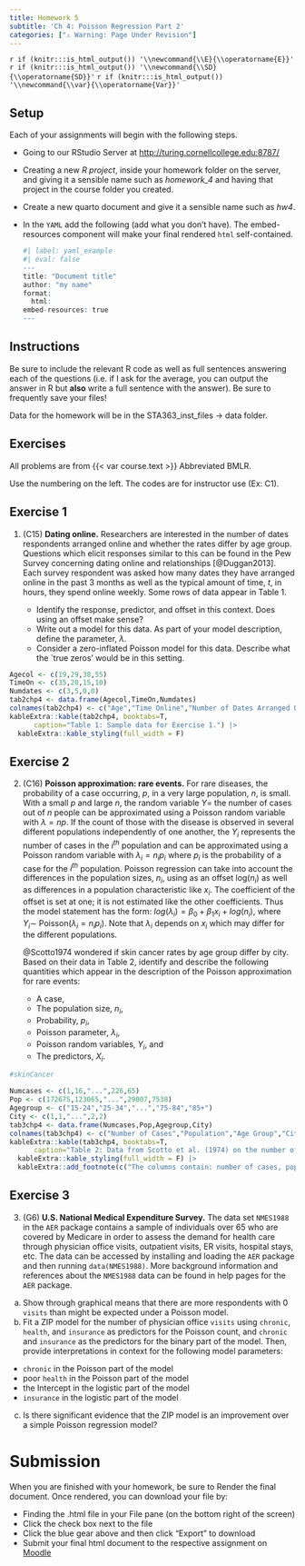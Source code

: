 ```yaml
---
title: Homework 5
subtitle: 'Ch 4: Poisson Regression Part 2'
categories: ["⚠️ Warning: Page Under Revision"]
---
```


`r if (knitr:::is_html_output()) '\\newcommand{\\E}{\\operatorname{E}}'`
`r if (knitr:::is_html_output()) '\\newcommand{\\SD}{\\operatorname{SD}}'`
`r if (knitr:::is_html_output()) '\\newcommand{\\var}{\\operatorname{Var}}'`


## Setup

Each of your assignments will begin with the following steps.

-   Going to our RStudio Server at <http://turing.cornellcollege.edu:8787/>

-   Creating a new *R project*, inside your homework folder on the server, and giving it a sensible name such as *homework_4* and having that project in the course folder you created. 

-   Create a new quarto document and give it a sensible name such as *hw4*.

-   In the `YAML` add the following (add what you don't have). The embed-resources component will make your final rendered `html` self-contained.

    ```r
#| label: yaml_example
#| eval: false
---
title: "Document title"
author: "my name"
format:
  html:
    embed-resources: true
---
    ```

## Instructions

Be sure to include the relevant R code as well as full sentences answering each of the questions (i.e. if I ask for the average, you can output the answer in R but **also** write a full sentence with the answer). Be sure to frequently save your files!

Data for the homework will be in the STA363_inst_files -> data folder.

## Exercises

All problems are from {{< var course.text >}} Abbreviated BMLR. 

Use the numbering on the left. The codes are for instructor use (Ex: C1).

## Exercise 1

1. (C15) __Dating online.__ Researchers are interested in the number of dates respondents arranged online and whether the rates differ by age group. Questions which elicit responses similar to this can be found in the Pew Survey concerning dating online and relationships [@Duggan2013]. Each survey respondent was asked how many dates they have arranged online in the past 3 months as well as the typical amount of time, $t$, in hours, they spend online weekly. Some rows of data appear in Table 1.
	
    - Identify the response, predictor, and offset in this context.  Does using an offset make sense?
    - Write out a model for this data. As part of your model description, define the parameter, $\lambda$.
    - Consider a zero-inflated Poisson model for this data. Describe what the `true zeros' would be in this setting.

```r
Agecol <- c(19,29,38,55)
TimeOn <- c(35,20,15,10)
Numdates <- c(3,5,0,0)
tab2chp4 <- data.frame(Agecol,TimeOn,Numdates)
colnames(tab2chp4) <- c("Age","Time Online","Number of Dates Arranged Online")
kableExtra::kable(tab2chp4, booktabs=T,
      caption="Table 1: Sample data for Exercise 1.") |>
  kableExtra::kable_styling(full_width = F)
```


## Exercise 2

2. (C16) __Poisson approximation: rare events.__ For rare diseases, the probability of a case occurring, $p$, in a very large population, $n$, is small. With a small $p$ and large $n$, the random variable $Y$= the number of cases out of $n$ people can be approximated using a Poisson random variable with $\lambda = np$. If the count of those with the disease is observed in several different populations independently of one another, the $Y_i$ represents the number of cases in the $i^{th}$ population and can be approximated using a Poisson random variable with $\lambda_i=n_ip_i$ where $p_i$ is the probability of a case for the $i^{th}$ population. Poisson regression can take into account the differences in the population sizes, $n_i$, using as an offset log($n_i$) as well as differences in a population characteristic like $x_i$. The coefficient of the offset is set at one; it is not estimated like the other coefficients.  Thus the model statement has the form: $log(\lambda_i) = \beta_0+\beta_1x_i + log(n_i)$, where $Y_i  \sim$ Poisson($\lambda_i = n_i p_i$). Note that $\lambda_i$ depends on $x_i$ which may differ for the different populations.

    @Scotto1974 wondered if skin cancer rates by age group differ by city.  Based on their data in Table 2, identify and describe the following quantities which appear in the description of the Poisson approximation for rare events:

      - A case,
      - The population size, $n_i$,
      - Probability, $p_i$,
      - Poisson parameter, $\lambda_i$,
      - Poisson random variables, $Y_i$, and
      - The predictors, $X_i$.

```r
#skinCancer

Numcases <- c(1,16,"...",226,65)
Pop <- c(172675,123065,"...",29007,7538)
Agegroup <- c("15-24","25-34","...","75-84","85+")
City <- c(1,1,"...",2,2)
tab3chp4 <- data.frame(Numcases,Pop,Agegroup,City)
colnames(tab3chp4) <- c("Number of Cases","Population","Age Group","City")
kableExtra::kable(tab3chp4, booktabs=T,
      caption="Table 2: Data from Scotto et al. (1974) on the number of cases of non-melanoma skin cancer for women by age group in two metropolitan areas (Minneapolis-St. Paul and Dallas-Ft. Worth); the year is unknown.") |>
  kableExtra::kable_styling(full_width = F) |>
  kableExtra::add_footnote(c("The columns contain: number of cases, population size, age group, and city (1=Minneapolis-St. Paul, 2=Dallas-Ft. Worth)."), notation = "none")
```

## Exercise 3

3. (G6) __U.S. National Medical Expenditure Survey.__ The data set `NMES1988` in the `AER` package contains a sample of individuals over 65 who are covered by Medicare in order to assess the demand for health care through physician office visits, outpatient visits, ER visits, hospital stays, etc.  The data can be accessed by installing and loading the `AER` package and then running `data(NMES1988)`.  More background information and references about the `NMES1988` data can be found in help pages for the `AER` package.  

  a. Show through graphical means that there are more respondents with 0 `visits` than might be expected under a Poisson model.
  b. Fit a ZIP model for the number of physician office `visits` using `chronic`, `health`, and `insurance` as predictors for the Poisson count, and `chronic` and `insurance` as the predictors for the binary part of the model.  Then, provide interpretations in context for the following model parameters:

  - `chronic` in the Poisson part of the model
  - poor `health` in the Poisson part of the model
  - the Intercept in the logistic part of the model
  - `insurance` in the logistic part of the model

  c. Is there significant evidence that the ZIP model is an improvement over a simple Poisson regression model? 



# Submission

When you are finished with your homework, be sure to Render the final document. Once rendered, you can download your file by:

-   Finding the .html file in your File pane (on the bottom right of the screen)
-   Click the check box next to the file
-   Click the blue gear above and then click "Export" to download
-   Submit your final html document to the respective assignment on [Moodle]({{< var course.moodle >}})



